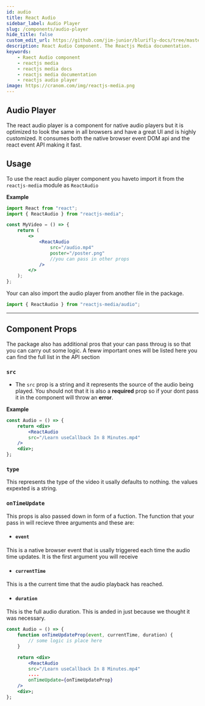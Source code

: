 ```yaml
---
id: audio
title: React Audio
sidebar_label: Audio Player
slug: /components/audio-player
hide_title: false
custom_edit_url: https://github.com/jim-junior/blurifly-docs/tree/master/reactjs-media/audio.mdx
description: React Audio Component. The Reactjs Media documentation.
keywords:
    - Raect Audio component
    - reactjs media
    - reactjs media docs
    - reactjs media documentation
    - reactjs audio player
image: https://cranom.com/img/reactjs-media.png
---
```


## Audio Player

The react audio player is a component for native audio players but it is optimized to look the same in all browsers and have a great UI and is highly customized.
It consumes both the native browser event DOM api and the react event API making it fast.

## Usage

To use the react audio player component you haveto import it from the `reactjs-media` module as `ReactAudio`

**Example**

```jsx
import React from "react";
import { ReactAudio } from "reactjs-media";

const MyVideo = () => {
	return (
		<>
			<ReactAudio
				src="/audio.mp4"
				poster="/poster.png"
				//you can pass in other props
			/>
		</>
	);
};
```

Your can also import the audio player from another file in the package.

```jsx
import { ReactAudio } from "reactjs-media/audio";
```

---

## Component Props

The package also has additional pros that your can pass throug is so that you can carry out some logic. A feww important ones will be listed here you can find the full list in the API section

### `src`

-   The `src` prop is a string and it represents the source of the audio being played. You should not that it is also a **required** prop so if your dont pass it in the component will throw an **error**.

**Example**

```jsx {4}
const Audio = () => {
	return <div>
        <ReactAudio
        src="/Learn useCallback In 8 Minutes.mp4"
    />
    <div>;
};
```

### `type`

This represents the type of the video it usally defaults to nothing. the values expexted is a string.

### `onTimeUpdate`

This props is also passed down in form of a fuction. The function that your pass in will recieve three arguments and these are:

-   #### `event`

This is a native browser event that is usally triggered each time the audio time updates. It is the first argument you will receive

-   #### `currentTime`

This is a the current time that the audio playback has reached.

-   #### `duration`

This is the full audio duration. This is anded in just because we thought it was necessary.

```jsx {10}
const Audio = () => {
    function onTimeUpdateProp(event, currentTime, duration) {
        // some logic is place here
    }

	return <div>
        <ReactAudio
        src="/Learn useCallback In 8 Minutes.mp4"
        ....
        onTimeUpdate={onTimeUpdateProp}
    />
    <div>;
};
```
